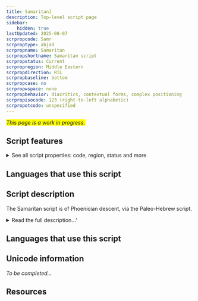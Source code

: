 ```yaml
---
title: Samaritan]
description: Top-level script page
sidebar:
    hidden: true
lastUpdated: 2025-08-07
scrpropcode: Samr
scrproptype: abjad
scrpropname: Samaritan
scrpropshortname: Samaritan script
scrpropstatus: Current
scrpropregion: Middle Eastern
scrpropdirection: RTL
scrpropbaseline: bottom
scrpropcase: no
scrpropwspace: none
scrpropbehavior: diacritics, contextual forms, complex positioning
scrpropisocode: 123 (right-to-left alphabetic)
scrpropotcode: unspecified
---
```


<span style='background-color:yellow'>_This page is a work in progress._</span>


## Script features

<details>
<summary> See all script properties: code, region, status and more</summary>
<ScriptInfo />
</details>

## Languages that use this script

<WsList script='Samr' wsMax='5' />

## Script description

The Samaritan script is of Phoenician descent, via the Paleo-Hebrew script.

<details><summary>Read the full description...'</summary>_Not yet available._</details>

## Languages that use this script

<WsList script='Samr' wsMax='5' />

## Unicode information

_To be completed..._

## Resources

<ScriptResources detailSummary='seemore' />

